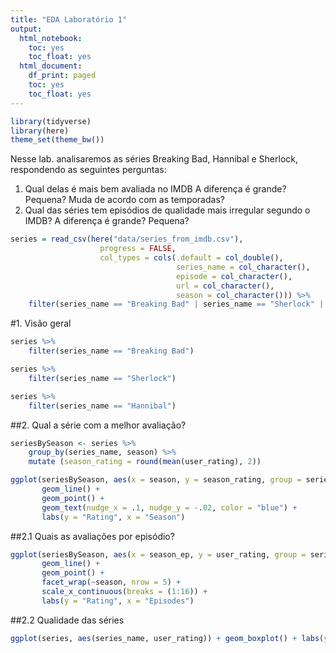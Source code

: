 ```yaml
---
title: "EDA Laboratório 1"
output:
  html_notebook:
    toc: yes
    toc_float: yes
  html_document:
    df_print: paged
    toc: yes
    toc_float: yes
---
```


```r
library(tidyverse)
library(here)
theme_set(theme_bw())
```

Nesse lab. analisaremos as séries Breaking Bad, Hannibal e Sherlock, respondendo as seguintes perguntas:

1. Qual delas é mais bem avaliada no IMDB A diferença é grande? Pequena? Muda de acordo com as temporadas?
2. Qual das séries tem episódios de qualidade mais irregular segundo o IMDB? A diferença é grande? Pequena?

```r
series = read_csv(here("data/series_from_imdb.csv"), 
                    progress = FALSE,
                    col_types = cols(.default = col_double(), 
                                     series_name = col_character(), 
                                     episode = col_character(), 
                                     url = col_character(),
                                     season = col_character())) %>% 
    filter(series_name == "Breaking Bad" | series_name == "Sherlock" | series_name == "Hannibal")

```

#1. Visão geral

```r

series %>%
    filter(series_name == "Breaking Bad")

series %>%
    filter(series_name == "Sherlock")

series %>%
    filter(series_name == "Hannibal")

```

##2. Qual a série com a melhor avaliação?

```r

seriesBySeason <- series %>%
    group_by(series_name, season) %>%
    mutate (season_rating = round(mean(user_rating), 2))

ggplot(seriesBySeason, aes(x = season, y = season_rating, group = series_name, label = season_rating, color = series_name)) +
       geom_line() +
       geom_point() +
       geom_text(nudge_x = .1, nudge_y = -.02, color = "blue") +
       labs(y = "Rating", x = "Season")

```


##2.1 Quais as avaliações por episódio?

```r

ggplot(seriesBySeason, aes(x = season_ep, y = user_rating, group = series_name, label = season_rating, color = series_name)) +
       geom_line() +
       geom_point() +
       facet_wrap(~season, nrow = 5) +
       scale_x_continuous(breaks = (1:16)) +
       labs(y = "Rating", x = "Episodes")

```

##2.2 Qualidade das séries

```r

ggplot(series, aes(series_name, user_rating)) + geom_boxplot() + labs(y = "Rating", x = "Series")

```
